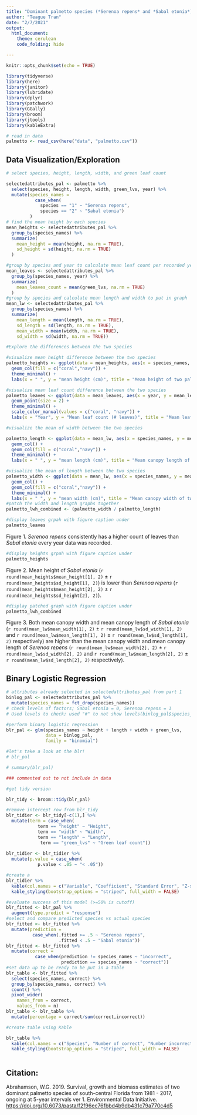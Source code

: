 ```yaml
---
title: "Dominant palmetto species (*Serenoa repens* and *Sabal etonia*) in Archbold Biological Station, FL"
author: "Teague Tran"
date: "2/7/2021"
output: 
  html_document:
    theme: cerulean
    code_folding: hide

---
```


```r
knitr::opts_chunk$set(echo = TRUE)

library(tidyverse)
library(here)
library(janitor)
library(lubridate)
library(dplyr)
library(patchwork)
library(GGally)
library(broom)
library(jtools)
library(kableExtra)

# read in data
palmetto <- read_csv(here("data", "palmetto.csv"))
```

## Data Visualization/Exploration

```r
# select species, height, length, width, and green leaf count

selectedattributes_pal <- palmetto %>% 
  select(species, height, length, width, green_lvs, year) %>% 
  mutate(species_names = 
           case_when(
             species == "1" ~ "Serenoa repens",
             species == "2" ~ "Sabal etonia")
         ) 
# find the mean height by each species
mean_heights <- selectedattributes_pal %>%
  group_by(species_names) %>% 
  summarize(
    mean_height = mean(height, na.rm = TRUE),
    sd_height = sd(height, na.rm = TRUE)
  )

#group by species and year to calculate mean leaf count per recorded year
mean_leaves <- selectedattributes_pal %>%
  group_by(species_names, year) %>% 
  summarize(
    mean_leaves_count = mean(green_lvs, na.rm = TRUE)
  )
#group by species and calculate mean length and width to put in graph
mean_lw <- selectedattributes_pal %>% 
  group_by(species_names) %>% 
  summarize(
    mean_length = mean(length, na.rm = TRUE),
    sd_length = sd(length, na.rm = TRUE),
    mean_width = mean(width, na.rm = TRUE), 
    sd_width = sd(width, na.rm = TRUE)) 

```
```r
#Explore the differences between the two species 

#visualize mean height difference between the two species
palmetto_heights <- ggplot(data = mean_heights, aes(x = species_names, y = mean_height)) +
  geom_col(fill = c("coral","navy")) + 
  theme_minimal() +
  labs(x = " ", y = "mean height (cm)", title = "Mean height of two palmetto species in Archbold Biological Station, FL", subtitle = "(1981-2017)")

#visualize mean leaf count difference between the two species
palmetto_leaves <- ggplot(data = mean_leaves, aes(x = year, y = mean_leaves_count, color = species_names)) +
  geom_point(size = 2) +
  theme_minimal() + 
  scale_color_manual(values = c("coral", "navy")) +
  labs(x = "Year", y = "Mean leaf count (# leaves)", title = "Mean leaf count of two palmetto species in Archbold Biological Station, FL", subtitle = "(1981-2017)", color = "Species Names")

#visualize the mean of width between the two species

palmetto_length <- ggplot(data = mean_lw, aes(x = species_names, y = mean_length)) + 
  geom_col() +
  geom_col(fill = c("coral","navy")) + 
  theme_minimal() +
  labs(x = " ", y = "mean length (cm)", title = "Mean canopy length of two palmetto species in Archbold Biological Station, FL", subtitle = "(1981-2017)")

#visualize the mean of length between the two species
palmetto_width <- ggplot(data = mean_lw, aes(x = species_names, y = mean_width)) +
  geom_col() + 
  geom_col(fill = c("coral","navy")) + 
  theme_minimal() +
  labs(x = " ", y = "mean width (cm)", title = "Mean canopy width of two palmetto species in Archbold Biological Station, FL", subtitle = "(1981-2017)")
#patch the width and length graphs together
palmetto_lwh_combined <- (palmetto_width / palmetto_length)

```

```r
#display leaves grpah with figure caption under
palmetto_leaves 
```

Figure 1. *Serenoa repens* consistently has a higher count of leaves than *Sabal etonia* every year data was recorded. 

```r
#display heights grpah with figure caption under
palmetto_heights
```

Figure 2. Mean height of *Sabal etonia* (`r round(mean_heights$mean_height[1], 2)` $\pm$ `r round(mean_heights$sd_height[1], 2)`) is lower than *Serenoa repens* (`r round(mean_heights$mean_height[2], 2)` $\pm$ `r round(mean_heights$sd_height[2], 2)`). 

```r
#display patched graph with figure caption under
palmetto_lwh_combined
```

Figure 3. Both mean canopy width and mean canopy length of *Sabal etonia* (`r round(mean_lw$mean_width[1], 2)` $\pm$ `r round(mean_lw$sd_width[1], 2)` and `r round(mean_lw$mean_length[1], 2)` $\pm$ `r round(mean_lw$sd_length[1], 2)` respectively) are higher than the mean canopy width and mean canopy length of *Serenoa repens* (`r round(mean_lw$mean_width[2], 2)` $\pm$ `r round(mean_lw$sd_width[2], 2)` and `r round(mean_lw$mean_length[2], 2)` $\pm$ `r round(mean_lw$sd_length[2], 2)` respectively).

## Binary Logistic Regression


```r
# attributes already selected in selectedattributes_pal from part 1
binlog_pal <- selectedattributes_pal %>% 
  mutate(species_names = fct_drop(species_names)) 
# check levels of factors; Sabal etonia = 0, Serenoa repens = 1
# Used levels to check; used "#" to not show levels(binlog_pal$species_names)

#perform binary logistic regression
blr_pal <- glm(species_names ~ height + length + width + green_lvs,
               data = binlog_pal,
               family = "binomial")

#let's take a look at the blr! 
# blr_pal

# summary(blr_pal)

### commented out to not include in data

#get tidy version 

blr_tidy <- broom::tidy(blr_pal)

#remove intercept row from blr_tidy
blr_tidier <- blr_tidy[-c(1),] %>% 
  mutate(term = case_when(
            term == "height" ~ "Height",
            term == "width" ~ "Width", 
            term == "length" ~ "Length",
             term == "green_lvs" ~ "Green leaf count"))
  
blr_tidier <- blr_tidier %>% 
  mutate(p.value = case_when(
            p.value < .05 ~ "< .05"))

```
```r
#create a 
blr_tidier %>% 
  kable(col.names = c("Variable", "Coefficient", "Standard Error", "Z-statistic", "P-value" ), digits = 5) %>% 
  kable_styling(bootstrap_options = "striped", full_width = FALSE)
```


```r
#evaluate success of this model (>=50% is cutoff)
blr_fitted <- blr_pal %>% 
  augment(type.predict = "response")
#select and compare predicted species vs actual species
blr_fitted <- blr_fitted %>% 
  mutate(prediction = 
          case_when(.fitted >= .5 ~ "Serenoa repens",
                    .fitted < .5 ~ "Sabal etonia"))
blr_fitted <- blr_fitted %>% 
  mutate(correct = 
           case_when(prediction != species_names ~ "incorrect",
                     prediction == species_names ~ "correct"))
#set data up to be ready to be put in a table
blr_table <- blr_fitted %>% 
  select(species_names, correct) %>% 
  group_by(species_names, correct) %>% 
  count() %>% 
  pivot_wider(
    names_from = correct,
    values_from = n)
blr_table <- blr_table %>% 
  mutate(percentage = correct/sum(correct,incorrect))

#create table using Kable

blr_table %>% 
  kable(col.names = c("Species", "Number of correct", "Number incorrect", "Percentage Correct")) %>% 
  kable_styling(bootstrap_options = "striped", full_width = FALSE)
  
```


## Citation: 

Abrahamson, W.G. 2019. Survival, growth and biomass estimates of two dominant palmetto species of south-central Florida from 1981 - 2017, ongoing at 5-year intervals ver 1. Environmental Data Initiative. [https://doi.org/10.6073/pasta/f2f96ec76fbbd4b9db431c79a770c4d5](https://doi.org/10.6073/pasta/f2f96ec76fbbd4b9db431c79a770c4d5)







































